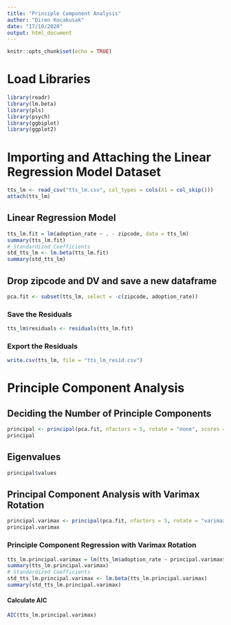 ```yaml
---
title: "Principle Component Analysis"
author: "Diren Kocakusak"
date: "17/10/2020"
output: html_document
---
```


```r
knitr::opts_chunk$set(echo = TRUE)
```

# Load Libraries
```r
library(readr)
library(lm.beta)
library(pls)
library(psych)
library(ggbiplot)
library(ggplot2)
```

# Importing and Attaching the Linear Regression Model Dataset
```r
tts_lm <- read_csv("tts_lm.csv", col_types = cols(X1 = col_skip()))
attach(tts_lm)
```

## Linear Regression Model
```r
tts_lm.fit = lm(adoption_rate ~ . - zipcode, data = tts_lm)
summary(tts_lm.fit)
# Standardized Coefficients
std_tts_lm <- lm.beta(tts_lm.fit)
summary(std_tts_lm)
```

## Drop zipcode and DV and save a new dataframe
```r
pca.fit <- subset(tts_lm, select = -c(zipcode, adoption_rate))
```

### Save the Residuals
```r
tts_lm$residuals <- residuals(tts_lm.fit)
```

### Export the Residuals
```r
write.csv(tts_lm, file = "tts_lm_resid.csv")
```

# Principle Component Analysis
## Deciding the Number of Principle Components
```r
principal <- principal(pca.fit, nfactors = 5, rotate = "none", scores = TRUE)
principal
```

## Eigenvalues
```r
principal$values
```

## Principal Component Analysis with Varimax Rotation
```r
principal.varimax <- principal(pca.fit, nfactors = 5, rotate = "varimax", scores = T)
principal.varimax
```

### Principle Component Regression with Varimax Rotation
```r
tts_lm.principal.varimax = lm(tts_lm$adoption_rate ~ principal.varimax$scores[,1] + principal.varimax$scores[,2] + principal.varimax$scores[,3] + principal.varimax$scores[,4] + principal.varimax$scores[,5])
summary(tts_lm.principal.varimax)
# Standardized Coefficients
std_tts_lm.principal.varimax <- lm.beta(tts_lm.principal.varimax)
summary(std_tts_lm.principal.varimax)
```

#### Calculate AIC
```r
AIC(tts_lm.principal.varimax)
```
